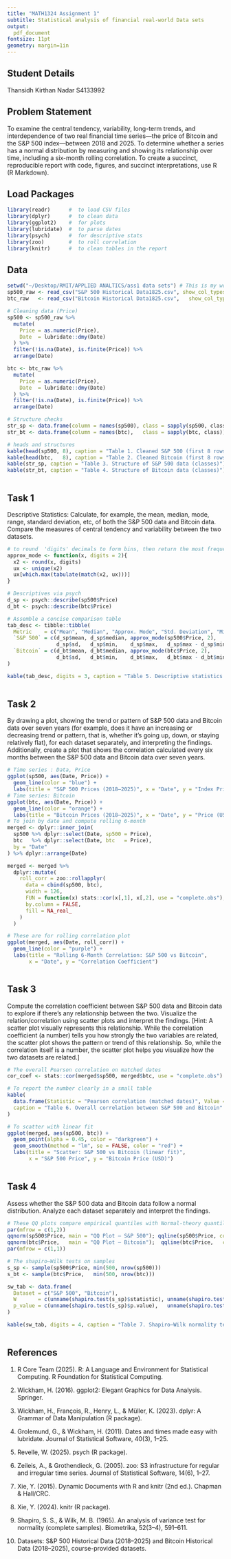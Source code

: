 ```yaml
---
title: "MATH1324 Assignment 1"
subtitle: Statistical analysis of financial real-world Data sets
output:
  pdf_document
fontsize: 11pt
geometry: margin=1in
---
```


## Student Details


Thansidh Kirthan Nadar
S4133992


## Problem Statement

To examine the central tendency, variability, long-term trends, and interdependence of two real financial time series—the price of Bitcoin and the S&P 500 index—between 2018 and 2025. To determine whether a series has a normal distribution by measuring and showing its relationship over time, including a six-month rolling correlation. To create a succinct, reproducible report with code, figures, and succinct interpretations, use R (R Markdown).

## Load Packages

```r
library(readr)      #  to load CSV files
library(dplyr)      #  to clean data
library(ggplot2)    #  for plots
library(lubridate)  #  to parse dates
library(psych)      #  for descriptive stats
library(zoo)        #  to roll correlation
library(knitr)      #  to clean tables in the report


```

## Data


```r
setwd("~/Desktop/RMIT/APPLIED ANALTICS/ass1 data sets") # This is my working directory
sp500_raw <- read_csv("S&P 500 Historical Data1825.csv", show_col_types = FALSE)
btc_raw   <- read_csv("Bitcoin Historical Data1825.csv",   show_col_types = FALSE)

# Cleaning data (Price)
sp500 <- sp500_raw %>%
  mutate(
    Price = as.numeric(Price),
    Date  = lubridate::dmy(Date)
  ) %>%
  filter(!is.na(Date), is.finite(Price)) %>%
  arrange(Date)

btc <- btc_raw %>%
  mutate(
    Price = as.numeric(Price),
    Date  = lubridate::dmy(Date)
  ) %>%
  filter(!is.na(Date), is.finite(Price)) %>%
  arrange(Date)

# Structure checks 
str_sp <- data.frame(column = names(sp500), class = sapply(sp500, class))
str_bt <- data.frame(column = names(btc),   class = sapply(btc, class))

# heads and structures
kable(head(sp500, 8), caption = "Table 1. Cleaned S&P 500 (first 8 rows)")
kable(head(btc,   8), caption = "Table 2. Cleaned Bitcoin (first 8 rows)")
kable(str_sp, caption = "Table 3. Structure of S&P 500 data (classes)")
kable(str_bt, caption = "Table 4. Structure of Bitcoin data (classes)")



```



## Task 1
Descriptive Statistics: Calculate, for example, the mean, median, mode, range, standard deviation, etc, of both the S&P 500 data and Bitcoin data.  Compare the measures of central tendency and variability between the two datasets.


```r

# to round  'digits' decimals to form bins, then return the most frequent bin value
approx_mode <- function(x, digits = 2){
  x2 <- round(x, digits)
  ux <- unique(x2)
  ux[which.max(tabulate(match(x2, ux)))]
}

# Descriptives via psych
d_sp <- psych::describe(sp500$Price)
d_bt <- psych::describe(btc$Price)

# Assemble a concise comparison table
tab_desc <- tibble::tibble(
  Metric    = c("Mean", "Median", "Approx. Mode", "Std. Deviation", "Minimum", "Maximum", "Range", "N"),
  `S&P 500` = c(d_sp$mean, d_sp$median, approx_mode(sp500$Price, 2),
                d_sp$sd,   d_sp$min,    d_sp$max,   d_sp$max - d_sp$min, d_sp$n),
  `Bitcoin` = c(d_bt$mean, d_bt$median, approx_mode(btc$Price, 2),
                d_bt$sd,   d_bt$min,    d_bt$max,   d_bt$max - d_bt$min, d_bt$n)
)

kable(tab_desc, digits = 3, caption = "Table 5. Descriptive statistics for S&P 500 and Bitcoin")
 


```




## Task 2
By drawing a plot, showing the trend or pattern of S&P 500 data and Bitcoin data over seven years (for example, does it have an increasing or decreasing trend or pattern, that is, whether it's going up, down, or staying relatively flat),  for each dataset separately, and interpreting the findings. Additionally, create a plot that shows the correlation calculated every six months between the S&P 500 data and Bitcoin data over seven years.


```r
# Time series : Data, Price
ggplot(sp500, aes(Date, Price)) +
  geom_line(color = "blue") +
  labs(title = "S&P 500 Prices (2018–2025)", x = "Date", y = "Index Price")
# Time series: Bitcoin
ggplot(btc, aes(Date, Price)) +
  geom_line(color = "orange") +
  labs(title = "Bitcoin Prices (2018–2025)", x = "Date", y = "Price (USD)")
# To join by date and compute rolling 6-month 
merged <- dplyr::inner_join(
  sp500 %>% dplyr::select(Date, sp500 = Price),
  btc   %>% dplyr::select(Date, btc   = Price),
  by = "Date"
) %>% dplyr::arrange(Date)

merged <- merged %>%
  dplyr::mutate(
    roll_corr = zoo::rollapplyr(
      data = cbind(sp500, btc),
      width = 126,
      FUN = function(x) stats::cor(x[,1], x[,2], use = "complete.obs"),
      by.column = FALSE,
      fill = NA_real_
    )
  )

# These are for rolling correlation plot
ggplot(merged, aes(Date, roll_corr)) +
  geom_line(color = "purple") +
  labs(title = "Rolling 6-Month Correlation: S&P 500 vs Bitcoin",
       x = "Date", y = "Correlation Coefficient")



```

## Task 3
Compute the correlation coefficient between S&P 500 data and Bitcoin data to explore if there's any relationship between the two. Visualize the relation/correlation using scatter plots and interpret the findings. [Hint: A scatter plot visually represents this relationship. While the correlation coefficient (a number) tells you how strongly the two variables are related, the scatter plot shows the pattern or trend of this relationship. So, while the correlation itself is a number, the scatter plot helps you visualize how the two datasets are related.]


```r
# The overall Pearson correlation on matched dates
cor_coef <- stats::cor(merged$sp500, merged$btc, use = "complete.obs")

# To report the number clearly in a small table
kable(
  data.frame(Statistic = "Pearson correlation (matched dates)", Value = round(cor_coef, 3)),
  caption = "Table 6. Overall correlation between S&P 500 and Bitcoin"
)

# To scatter with linear fit
ggplot(merged, aes(sp500, btc)) +
  geom_point(alpha = 0.45, color = "darkgreen") +
  geom_smooth(method = "lm", se = FALSE, color = "red") +
  labs(title = "Scatter: S&P 500 vs Bitcoin (linear fit)",
       x = "S&P 500 Price", y = "Bitcoin Price (USD)")
 


```

## Task 4
Assess whether the S&P 500 data and Bitcoin data follow a normal distribution. Analyze each dataset separately and interpret the findings.



```r
# These QQ plots compare empirical quantiles with Normal-theory quantiles
par(mfrow = c(1,2))
qqnorm(sp500$Price, main = "QQ Plot — S&P 500"); qqline(sp500$Price, col = "red")
qqnorm(btc$Price,   main = "QQ Plot — Bitcoin");  qqline(btc$Price,   col = "red")
par(mfrow = c(1,1))

# The shapiro–Wilk tests on samples
s_sp <- sample(sp500$Price, min(500, nrow(sp500)))
s_bt <- sample(btc$Price,   min(500, nrow(btc)))

sw_tab <- data.frame(
  Dataset = c("S&P 500", "Bitcoin"),
  W       = c(unname(shapiro.test(s_sp)$statistic), unname(shapiro.test(s_bt)$statistic)),
  p_value = c(unname(shapiro.test(s_sp)$p.value),   unname(shapiro.test(s_bt)$p.value))
)

kable(sw_tab, digits = 4, caption = "Table 7. Shapiro–Wilk normality tests (random samples)")
 


```

## References
1. R Core Team (2025). R: A Language and Environment for Statistical Computing. R Foundation for Statistical Computing.

2. Wickham, H. (2016). ggplot2: Elegant Graphics for Data Analysis. Springer.

3. Wickham, H., François, R., Henry, L., & Müller, K. (2023). dplyr: A Grammar of Data Manipulation (R package).

4. Grolemund, G., & Wickham, H. (2011). Dates and times made easy with lubridate. Journal of Statistical Software, 40(3), 1–25.

5. Revelle, W. (2025). psych (R package).

6. Zeileis, A., & Grothendieck, G. (2005). zoo: S3 infrastructure for regular and irregular time series. Journal of Statistical Software, 14(6), 1–27.

7. Xie, Y. (2015). Dynamic Documents with R and knitr (2nd ed.). Chapman & Hall/CRC.

8. Xie, Y. (2024). knitr (R package).

9. Shapiro, S. S., & Wilk, M. B. (1965). An analysis of variance test for normality (complete samples). Biometrika, 52(3–4), 591–611.

10. Datasets: S&P 500 Historical Data (2018–2025) and Bitcoin Historical Data (2018–2025), course-provided datasets.